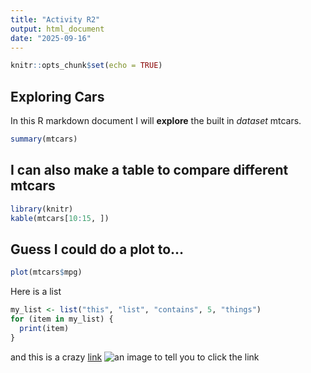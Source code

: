 ```yaml
---
title: "Activity R2"
output: html_document
date: "2025-09-16"
---
```


```r
knitr::opts_chunk$set(echo = TRUE)
```

## Exploring Cars

In this R markdown document I will **explore** the built in *dataset* mtcars.

```r
summary(mtcars)
```

## I can also make a table to compare different mtcars
```r
library(knitr)
kable(mtcars[10:15, ])
```


## Guess I could do a plot to...
```r
plot(mtcars$mpg)
```

Here is a list
```r
my_list <- list("this", "list", "contains", 5, "things")
for (item in my_list) {
  print(item)
}
```
and this is a crazy [link](https://www.youtube.com/watch?v=dQw4w9WgXcQ)
![an image to tell you to click the link](click.png)
